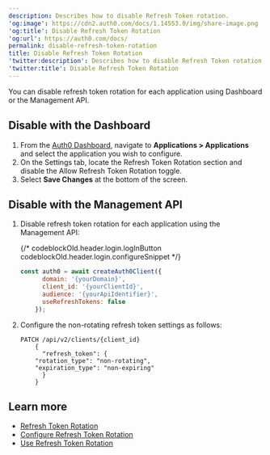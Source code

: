 ```yaml
---
description: Describes how to disable Refresh Token rotation.
'og:image': https://cdn2.auth0.com/docs/1.14553.0/img/share-image.png
'og:title': Disable Refresh Token Rotation
'og:url': https://auth0.com/docs/
permalink: disable-refresh-token-rotation
title: Disable Refresh Token Rotation
'twitter:description': Describes how to disable Refresh Token rotation.
'twitter:title': Disable Refresh Token Rotation
---
```

You can disable <Tooltip tip="Refresh Token: Token used to obtain a renewed Access Token without forcing users to log in again." cta="View Glossary" href="/glossary?term=refresh+token">refresh token</Tooltip> rotation for each application using Dashboard or the <Tooltip tip="Refresh Token: Token used to obtain a renewed Access Token without forcing users to log in again." cta="View Glossary" href="/glossary?term=Management+API">Management API</Tooltip>.

## Disable with the Dashboard

1. From the [Auth0 Dashboard](https://manage.auth0.com/#), navigate to **Applications > Applications** and select the application you wish to configure.
2. On the Settings tab, locate the Refresh Token Rotation section and disable the Allow Refresh Token Rotation toggle.
3. Select **Save Changes** at the bottom of the screen.

## Disable with the Management API

1. Disable refresh token rotation for each application using the Management API:

   {/* codeblockOld.header.login.logInButton codeblockOld.header.login.configureSnippet */}


   ```javascript lines
   const auth0 = await createAuth0Client({
         domain: '{yourDomain}',
         client_id: '{yourClientId}',
         audience: '{yourApiIdentifier}',
         useRefreshTokens: false
       });
   ```


   

   
2. Configure the non-rotating refresh token settings as follows:

   ```text lines
   PATCH /api/v2/clients/{client_id}
       {
         "refresh_token": {
       "rotation_type": "non-rotating",
       "expiration_type": "non-expiring"
         }
       }
   ```


   

   

## Learn more

* [Refresh Token Rotation](/secure/tokens/refresh-tokens/refresh-token-rotation)
* [Configure Refresh Token Rotation](/secure/tokens/refresh-tokens/configure-refresh-token-rotation)
* [Use Refresh Token Rotation](/secure/tokens/refresh-tokens/use-refresh-token-rotation)